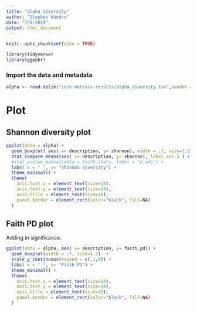```yaml
---
title: "alpha_diversity"
author: "Stephen Wandro"
date: "7/8/2019"
output: html_document
---
```


```r
knitr::opts_chunk$set(echo = TRUE)
```

```r
library(tidyverse)
library(ggpubr)
```

### Import the data and metadata

```r
alpha <- read.delim("core-metrics-results/alpha_diversity.tsv",header = T, sep = '\t')
```

# Plot

## Shannon diversity plot

```r
ggplot(data = alpha) +
  geom_boxplot( aes( x= description, y= shannon), width = .7, size=1.2) +
  stat_compare_means(aes( x= description, y= shannon), label.x=1.5 ) +
  #stat_pvalue_manual(data = faith.stats, label = "p.adj") + 
  labs( x = " ", y= "Shannon diversity") +
  theme_minimal() +
  theme(
    axis.text.x = element_text(size=14),
    axis.text.y = element_text(size=14),
    axis.title = element_text(size=16),
    panel.border = element_rect(color="black", fill=NA)
  )
```

## Faith PD plot

Adding in significance.

```r
ggplot(data = alpha, aes( x= description, y= faith_pd)) +
  geom_boxplot(width = .7, size=1.2)  +
  scale_y_continuous(expand = c(.1,0)) +
  labs( x = " ", y= "Faith PD") +
  theme_minimal() +
  theme(
    axis.text.x = element_text(size=14),
    axis.text.y = element_text(size=14),
    axis.title = element_text(size=16),
    panel.border = element_rect(color="black", fill=NA)
  )
```
